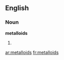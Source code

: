 ==English==

===Noun===
'''metalloids'''

# {{plural of|metalloid}}

[[ar:metalloids]]
[[fr:metalloids]]